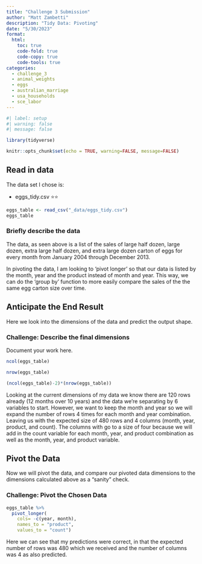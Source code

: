 ```yaml
---
title: "Challenge 3 Submission"
author: "Matt Zambetti"
description: "Tidy Data: Pivoting"
date: "5/30/2023"
format:
  html:
    toc: true
    code-fold: true
    code-copy: true
    code-tools: true
categories:
  - challenge_3
  - animal_weights
  - eggs
  - australian_marriage
  - usa_households
  - sce_labor
---
```


```r
#| label: setup
#| warning: false
#| message: false

library(tidyverse)

knitr::opts_chunk$set(echo = TRUE, warning=FALSE, message=FALSE)
```

## Read in data

The data set I chose is:

-   eggs_tidy.csv ⭐⭐ 

```r
eggs_table <- read_csv("_data/eggs_tidy.csv")
eggs_table

```

### Briefly describe the data

The data, as seen above is a list of the sales of large half dozen, large dozen, extra large half dozen, and extra large dozen carton of eggs for every month from January 2004 through December 2013.

In pivoting the data, I am looking to 'pivot longer' so that our data is listed by the month, year and the product instead of month and year. This way, we can do the 'group by' function to more easily compare the sales of the the same egg carton size over time.

## Anticipate the End Result

Here we look into the dimensions of the data and predict the output shape.

### Challenge: Describe the final dimensions

Document your work here.

```r
ncol(eggs_table)

nrow(eggs_table)

(ncol(eggs_table)-2)*(nrow(eggs_table))

```

Looking at the current dimensions of my data we know there are 120 rows already (12 months over 10 years) and the data we're separating by 6 variables to start. However, we want to keep the month and year so we will expand the number of rows 4 times for each month and year combination. Leaving us with the expected size of 480 rows and 4 columns (month, year, product, and count). The columns with go to a size of four because we will add in the count variable for each month, year, and product combination as well as the month, year, and product variable.

## Pivot the Data

Now we will pivot the data, and compare our pivoted data dimensions to the dimensions calculated above as a "sanity" check.

### Challenge: Pivot the Chosen Data

```r
eggs_table %>%
  pivot_longer(
    cols= -c(year, month),
    names_to = "product",
    values_to = "count")

```

Here we can see that my predictions were correct, in that the expected number of rows was 480 which we received and the number of columns was 4 as also predicted.
